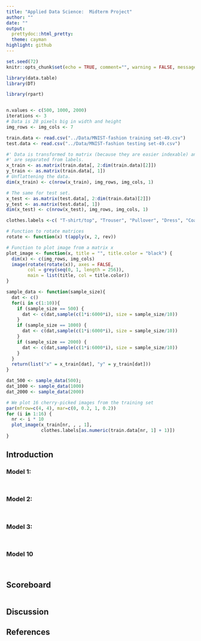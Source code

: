 ```yaml
---
title: "Applied Data Science:  Midterm Project"
author: ""
date: ""
output:
  prettydoc::html_pretty:
  theme: cayman
highlight: github
---
```


```r
set.seed(72)
knitr::opts_chunk$set(echo = TRUE, comment="", warning = FALSE, message = FALSE, tidy.opts=list(width.cutoff=55))
```

```r
library(data.table)
library(DT)

library(rpart)
```

```r

```

```r
n.values <- c(500, 1000, 2000)
iterations <- 3
# Data is 28 pixels big in width and height
img_rows <- img_cols <- 7
```


```r
train.data <- read.csv("../Data/MNIST-fashion training set-49.csv")
test.data <- read.csv("../Data/MNIST-fashion testing set-49.csv")
```

```r
#' Data is transformed to matrix (because they are easier indexable) and  pixels
#' are separated from labels.
x_train <- as.matrix(train.data[, 2:dim(train.data)[2]])
y_train <- as.matrix(train.data[, 1])
# Unflattening the data.
dim(x_train) <- c(nrow(x_train), img_rows, img_cols, 1) 

# The same for test set.
x_test <- as.matrix(test.data[, 2:dim(train.data)[2]])
y_test <- as.matrix(test.data[, 1])
dim(x_test) <- c(nrow(x_test), img_rows, img_cols, 1) 

clothes.labels <-c( "T-shirt/top", "Trouser", "Pullover", "Dress", "Coat", "Sandal", "Shirt", "Sneaker", "Bag", "Ankle boot")
```

```r
# Function to rotate matrices
rotate <- function(x) t(apply(x, 2, rev))

# Function to plot image from a matrix x
plot_image <- function(x, title = "", title.color = "black") {
  dim(x) <- c(img_rows, img_cols)
  image(rotate(rotate(x)), axes = FALSE,
        col = grey(seq(0, 1, length = 256)),
        main = list(title, col = title.color))
}

sample_data <- function(sample_size){
  dat <- c()
  for(i in c(1:10)){
    if (sample_size == 500) {
      dat <- c(dat,sample(c(1*i:6000*i), size = sample_size/10))
    }
    if (sample_size == 1000) {
      dat <- c(dat,sample(c(1*i:6000*i), size = sample_size/10))
    }
    if (sample_size == 2000) {
      dat <- c(dat,sample(c(1*i:6000*i), size = sample_size/10))
    }
  }
  return(list("x" = x_train[dat], "y" = y_train[dat]))
}
```

```r
dat_500 <- sample_data(500);
dat_1000 <- sample_data(1000)
dat_2000 <- sample_data(2000)
```

```r
# We plot 16 cherry-picked images from the training set
par(mfrow=c(4, 4), mar=c(0, 0.2, 1, 0.2))
for (i in 1:16) {
  nr <- i * 10
  plot_image(x_train[nr, , , 1],
             clothes.labels[as.numeric(train.data[nr, 1] + 1)])
}
```

## Introduction


### Model 1:  


```r

```

```r

```

### Model 2:  


```r

```

```r

```

### Model 3:  


```r

```

```r

```

### Model 10


```r

```

```r

```

## Scoreboard

```r

```

## Discussion


## References


